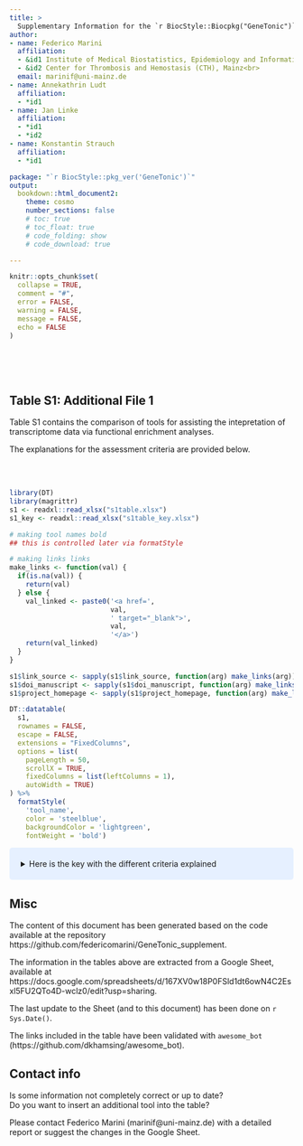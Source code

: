 ```yaml
---
title: >
  Supplementary Information for the `r BiocStyle::Biocpkg("GeneTonic")` package
author:
- name: Federico Marini
  affiliation: 
  - &id1 Institute of Medical Biostatistics, Epidemiology and Informatics (IMBEI), Mainz<br>
  - &id2 Center for Thrombosis and Hemostasis (CTH), Mainz<br>
  email: marinif@uni-mainz.de
- name: Annekathrin Ludt
  affiliation: 
  - *id1
- name: Jan Linke
  affiliation: 
  - *id1
  - *id2
- name: Konstantin Strauch
  affiliation: 
  - *id1

package: "`r BiocStyle::pkg_ver('GeneTonic')`"
output: 
  bookdown::html_document2:
    theme: cosmo
    number_sections: false
    # toc: true
    # toc_float: true
    # code_folding: show
    # code_download: true

---
```


```r
knitr::opts_chunk$set(
  collapse = TRUE,
  comment = "#",
  error = FALSE,
  warning = FALSE,
  message = FALSE,
  echo = FALSE
)
```

<style type="text/css">
div.blue { background-color:#e6f0ff; border-radius: 5px; padding: 20px;}
</style>

<br><br><br>

## Table S1: Additional File 1

Table S1 contains the comparison of tools for assisting the intepretation of transcriptome data via functional enrichment analyses.

The explanations for the assessment criteria are provided below.

<br><br>

```r
library(DT)
library(magrittr)
s1 <- readxl::read_xlsx("s1table.xlsx")
s1_key <- readxl::read_xlsx("s1table_key.xlsx")
```

```r
# making tool names bold
## this is controlled later via formatStyle

# making links links
make_links <- function(val) {
  if(is.na(val)) {
    return(val)
  } else {
    val_linked <- paste0('<a href=',
                         val,
                         ' target="_blank">',
                         val,
                         '</a>')
    return(val_linked)
  }
}

s1$link_source <- sapply(s1$link_source, function(arg) make_links(arg)) 
s1$doi_manuscript <- sapply(s1$doi_manuscript, function(arg) make_links(arg))
s1$project_homepage <- sapply(s1$project_homepage, function(arg) make_links(arg))
```

```r
DT::datatable(
  s1,
  rownames = FALSE,
  escape = FALSE,
  extensions = "FixedColumns",
  options = list(
    pageLength = 50,
    scrollX = TRUE,
    fixedColumns = list(leftColumns = 1),
    autoWidth = TRUE)
) %>% 
  formatStyle(
    'tool_name',  
    color = 'steelblue',
    backgroundColor = 'lightgreen',
    fontWeight = 'bold') 
```

<div class = "blue">
<details><summary>Here is the key with the different criteria explained</summary>
<p>

```r
knitr::kable(s1_key)
```

</p>
</details>
</div>

## Misc

The content of this document has been generated based on the code available at the repository
https://github.com/federicomarini/GeneTonic_supplement.

The information in the tables above are extracted from a Google Sheet, available at https://docs.google.com/spreadsheets/d/167XV0w18P0FSld1dt6owN4C2Esxl5FU2QTo4D-wclz0/edit?usp=sharing.

The last update to the Sheet (and to this document) has been done on `r Sys.Date()`.

The links included in the table have been validated with `awesome_bot` (https://github.com/dkhamsing/awesome_bot).

## Contact info {-}

Is some information not completely correct or up to date?<br>
Do you want to insert an additional tool into the table?

Please contact Federico Marini (marinif@uni-mainz.de) with a detailed report or suggest the changes in the Google Sheet.

<br><br><br><br><br><br><br>
